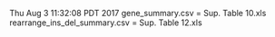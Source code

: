 Thu Aug  3 11:32:08 PDT 2017
gene_summary.csv  = Sup. Table 10.xls
rearrange_ins_del_summary.csv = Sup. Table 12.xls
